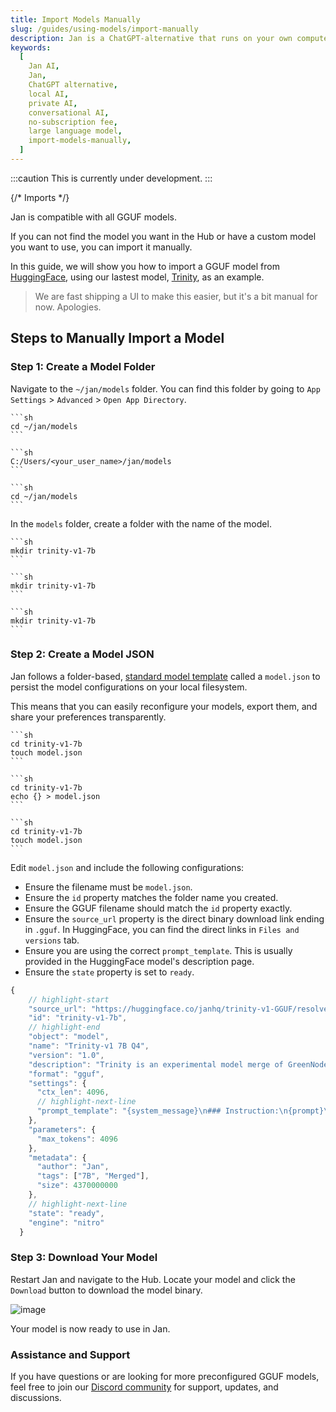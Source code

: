 ```yaml
---
title: Import Models Manually
slug: /guides/using-models/import-manually
description: Jan is a ChatGPT-alternative that runs on your own computer, with a local API server.
keywords:
  [
    Jan AI,
    Jan,
    ChatGPT alternative,
    local AI,
    private AI,
    conversational AI,
    no-subscription fee,
    large language model,
    import-models-manually,
  ]
---
```


:::caution
This is currently under development.
:::

{/* Imports */}

Jan is compatible with all GGUF models.

If you can not find the model you want in the Hub or have a custom model you want to use, you can import it manually.

In this guide, we will show you how to import a GGUF model from [HuggingFace](https://huggingface.co/), using our lastest model, [Trinity](https://huggingface.co/janhq/trinity-v1-GGUF), as an example.

> We are fast shipping a UI to make this easier, but it's a bit manual for now. Apologies.

## Steps to Manually Import a Model

### Step 1: Create a Model Folder

Navigate to the `~/jan/models` folder. You can find this folder by going to `App Settings` > `Advanced` > `Open App Directory`.

<Tabs groupId="operating-systems">
  <TabItem value="mac" label="macOS">
    
    ```sh
    cd ~/jan/models
    ```
  
  </TabItem>
  <TabItem value="win" label="Windows">
  
    ```sh
    C:/Users/<your_user_name>/jan/models
    ```
  
  </TabItem>
  <TabItem value="linux" label="Linux">
  
    ```sh
    cd ~/jan/models
    ```
  
  </TabItem>
</Tabs>

In the `models` folder, create a folder with the name of the model.

<Tabs groupId="operating-systems">
  <TabItem value="mac" label="macOS">
    
    ```sh 
    mkdir trinity-v1-7b
    ```

  </TabItem>
  <TabItem value="win" label="Windows">
    
    ```sh
    mkdir trinity-v1-7b
    ```

  </TabItem>
  <TabItem value="linux" label="Linux">
    
    ```sh
    mkdir trinity-v1-7b
    ```

  </TabItem>
</Tabs>

### Step 2: Create a Model JSON

Jan follows a folder-based, [standard model template](/docs/engineering/models) called a `model.json` to persist the model configurations on your local filesystem.

This means that you can easily reconfigure your models, export them, and share your preferences transparently.

<Tabs groupId="operating-systems">
  <TabItem value="mac" label="macOS">

    ```sh
    cd trinity-v1-7b
    touch model.json
    ```

  </TabItem>
  <TabItem value="win" label="Windows">
    
    ```sh
    cd trinity-v1-7b
    echo {} > model.json
    ```

  </TabItem>
  <TabItem value="linux" label="Linux">

    ```sh
    cd trinity-v1-7b
    touch model.json
    ```

  </TabItem>
</Tabs>

Edit `model.json` and include the following configurations:

- Ensure the filename must be `model.json`.
- Ensure the `id` property matches the folder name you created.
- Ensure the GGUF filename should match the `id` property exactly.
- Ensure the `source_url` property is the direct binary download link ending in `.gguf`. In HuggingFace, you can find the direct links in `Files and versions` tab.
- Ensure you are using the correct `prompt_template`. This is usually provided in the HuggingFace model's description page.
- Ensure the `state` property is set to `ready`.

```js
{
    // highlight-start
    "source_url": "https://huggingface.co/janhq/trinity-v1-GGUF/resolve/main/trinity-v1.Q4_K_M.gguf",
    "id": "trinity-v1-7b",
    // highlight-end
    "object": "model",
    "name": "Trinity-v1 7B Q4",
    "version": "1.0",
    "description": "Trinity is an experimental model merge of GreenNodeLM & LeoScorpius using the Slerp method. Recommended for daily assistance purposes.",
    "format": "gguf",
    "settings": {
      "ctx_len": 4096,
      // highlight-next-line
      "prompt_template": "{system_message}\n### Instruction:\n{prompt}\n### Response:"
    },
    "parameters": {
      "max_tokens": 4096
    },
    "metadata": {
      "author": "Jan",
      "tags": ["7B", "Merged"],
      "size": 4370000000
    },
    // highlight-next-line
    "state": "ready",
    "engine": "nitro"
  }
```

### Step 3: Download Your Model

Restart Jan and navigate to the Hub. Locate your model and click the `Download` button to download the model binary.

![image](assets/download-model.png)

Your model is now ready to use in Jan.

### Assistance and Support

If you have questions or are looking for more preconfigured GGUF models, feel free to join our [Discord community](https://discord.gg/Dt7MxDyNNZ) for support, updates, and discussions.
